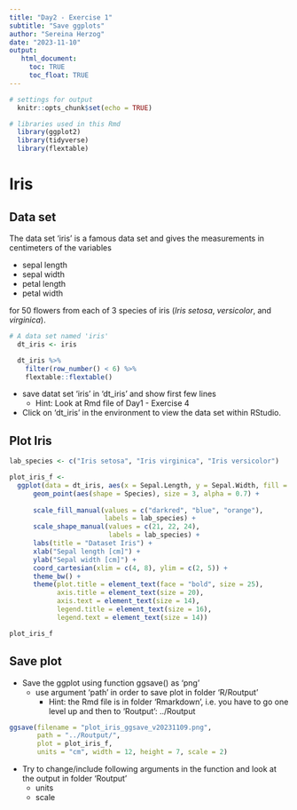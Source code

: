 ---
title: "Day2 - Exercise 1"
subtitle: "Save ggplots"
author: "Sereina Herzog"
date: "2023-11-10"
output: 
   html_document:
     toc: TRUE
     toc_float: TRUE
---

```{r setup, include=FALSE}
# settings for output
  knitr::opts_chunk$set(echo = TRUE)

# libraries used in this Rmd
  library(ggplot2)
  library(tidyverse)
  library(flextable)
```


# Iris
## Data set
The data set 'iris' is a famous data set and gives the measurements in centimeters of the variables

* sepal length 
* sepal width
* petal length 
* petal width

for 50 flowers from each of 3 species of iris (*Iris setosa*, *versicolor*, and *virginica*).

```{r dataset1}
# A data set named 'iris'
  dt_iris <- iris 

  dt_iris %>% 
    filter(row_number() < 6) %>% 
    flextable::flextable() 
```

* save datat set 'iris' in 'dt_iris' and show first few lines
   - Hint: Look at Rmd file of Day1 - Exercise 4
* Click on 'dt_iris' in the environment to view the data set within RStudio.


## Plot Iris

```{r}

lab_species <- c("Iris setosa", "Iris virginica", "Iris versicolor")

plot_iris_f <-
  ggplot(data = dt_iris, aes(x = Sepal.Length, y = Sepal.Width, fill = Species)) +
      geom_point(aes(shape = Species), size = 3, alpha = 0.7) +
      
      scale_fill_manual(values = c("darkred", "blue", "orange"),
                        labels = lab_species) +
      scale_shape_manual(values = c(21, 22, 24),
                         labels = lab_species) +
      labs(title = "Dataset Iris") +
      xlab("Sepal length [cm]") +
      ylab("Sepal width [cm]") +
      coord_cartesian(xlim = c(4, 8), ylim = c(2, 5)) +
      theme_bw() +
      theme(plot.title = element_text(face = "bold", size = 25),
            axis.title = element_text(size = 20),
            axis.text = element_text(size = 14),
            legend.title = element_text(size = 16),
            legend.text = element_text(size = 14)) 

plot_iris_f
```


## Save plot
* Save the ggplot using function ggsave() as 'png'
   - use argument 'path' in order to save plot in folder 'R/Routput'
      + Hint: the Rmd file is in folder 'Rmarkdown', i.e. you have to go one level up and then to 'Routput': ../Routput


```{r, eval = TRUE, echo = TRUE}
ggsave(filename = "plot_iris_ggsave_v20231109.png", 
       path = "../Routput/",
       plot = plot_iris_f, 
       units = "cm", width = 12, height = 7, scale = 2)
```

* Try to change/include following arguments in the function and look at the output in folder 'Routput'
   - units
   - scale
   
  



